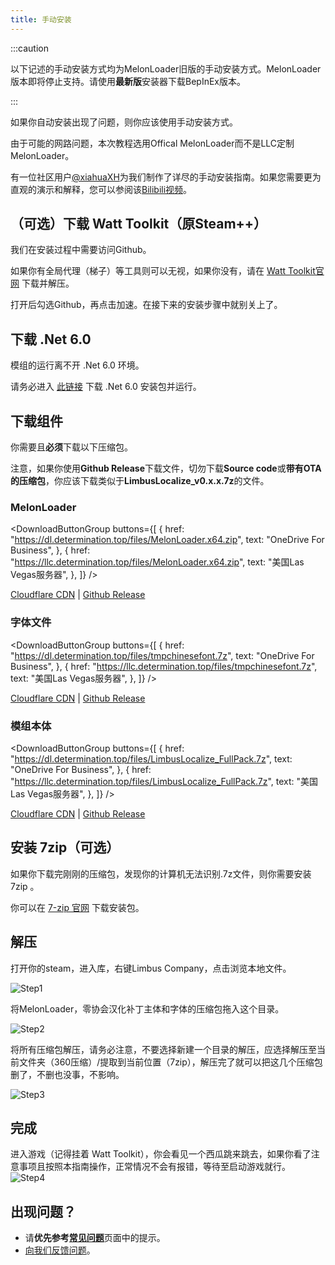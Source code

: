 ```yaml
---
title: 手动安装
---
```


:::caution

以下记述的手动安装方式均为MelonLoader旧版的手动安装方式。MelonLoader版本即将停止支持。请使用**最新版**安装器下载BepInEx版本。

:::


如果你自动安装出现了问题，则你应该使用手动安装方式。

由于可能的网路问题，本次教程选用Offical MelonLoader而不是LLC定制 MelonLoader。

有一位社区用户[@xiahuaXH](https://space.bilibili.com/40199664)为我们制作了详尽的手动安装指南。如果您需要更为直观的演示和解释，您可以参阅该[Bilibili视频](https://www.bilibili.com/video/BV19j411d7nx)。

## （可选）下载 Watt Toolkit（原Steam++）

我们在安装过程中需要访问Github。

如果你有全局代理（梯子）等工具则可以无视，如果你没有，请在 [Watt Toolkit官网](https://steampp.net/) 下载并解压。

打开后勾选Github，再点击加速。在接下来的安装步骤中就别关上了。

## 下载 .Net 6.0

模组的运行离不开 .Net 6.0 环境。

请务必进入 [此链接](https://download.visualstudio.microsoft.com/download/pr/4a725ea4-cd2c-4383-9b63-263156d5f042/d973777b32563272b85617105a06d272/dotnet-sdk-6.0.406-win-x64.exe) 下载 .Net 6.0 安装包并运行。

## 下载组件

你需要且**必须**下载以下压缩包。

注意，如果你使用**Github Release**下载文件，切勿下载**Source code**或**带有OTA的压缩包**，你应该下载类似于**LimbusLocalize_v0.x.x.7z**的文件。

### MelonLoader

<DownloadButtonGroup
  buttons={[
    {
      href: "https://dl.determination.top/files/MelonLoader.x64.zip",
      text: "OneDrive For Business",
    },
    {
      href: "https://llc.determination.top/files/MelonLoader.x64.zip",
      text: "美国Las Vegas服务器",
    },
  ]}
/>

[Cloudflare CDN](https://limbus.determination.top/files/MelonLoader.x64.zip) | [Github Release](https://github.com/LavaGang/MelonLoader/releases/latest)

### 字体文件

<DownloadButtonGroup
  buttons={[
    {
      href: "https://dl.determination.top/files/tmpchinesefont.7z",
      text: "OneDrive For Business",
    },
    {
      href: "https://llc.determination.top/files/tmpchinesefont.7z",
      text: "美国Las Vegas服务器",
    },
  ]}
/>

[Cloudflare CDN](https://limbus.determination.top/files/tmpchinesefont.7z) | [Github Release](https://github.com/LocalizeLimbusCompany/LLC_ChineseFontAsset/releases/latest)

### 模组本体

<DownloadButtonGroup
  buttons={[
    {
      href: "https://dl.determination.top/files/LimbusLocalize_FullPack.7z",
      text: "OneDrive For Business",
    },
    {
      href: "https://llc.determination.top/files/LimbusLocalize_FullPack.7z",
      text: "美国Las Vegas服务器",
    },
  ]}
/>

[Cloudflare CDN](https://limbus.determination.top/files/LimbusLocalize_FullPack.7z) | [Github Release](https://github.com/LocalizeLimbusCompany/LocalizeLimbusCompany/releases/latest)

## 安装 7zip（可选）

如果你下载完刚刚的压缩包，发现你的计算机无法识别.7z文件，则你需要安装7zip 。

你可以在 [7-zip 官网](https://7-zip.org/a/7z2301-x64.exe) 下载安装包。

## 解压

打开你的steam，进入库，右键Limbus Company，点击浏览本地文件。

![Step1](/img/page/install-step1.webp)

将MelonLoader，零协会汉化补丁主体和字体的压缩包拖入这个目录。

![Step2](/img/page/install-step2.webp)

将所有压缩包解压，请务必注意，不要选择新建一个目录的解压，应选择解压至当前文件夹（360压缩）/提取到当前位置（7zip），解压完了就可以把这几个压缩包删了，不删也没事，不影响。

![Step3](/img/page/install-step3.webp)

## 完成

进入游戏（记得挂着 Watt Toolkit），你会看见一个西瓜跳来跳去，如果你看了注意事项且按照本指南操作，正常情况不会有报错，等待至启动游戏就行。
![Step4](/img/page/install-step4.webp)

## 出现问题？

- 请**优先参考**[**常见问题**](https://www.zeroasso.top/docs/question)页面中的提示。
- [向我们反馈问题](/docs/callus)。

